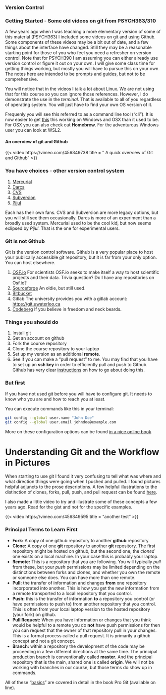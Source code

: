 ### Version Control


### Getting Started - Some old videos on git from PSYCH363/310

A few years ago when I was teaching a more elementary version of some of this material (PSYCH363) I included some videos on git and using Github. Some components of these videos may be a bit out of date, and a few things about the interface  have changed. Still they may be a reasonable starting point for those of you who feel you need a refresher on version control. Note that for PSYCH390 I am assuming you can either already use version control or figure it out on your own. I will give some class time for getting things working, but mostly you will have to pursue this on your own. The notes here are intended to be prompts and guides, but not to be comprehensive.

You will notice that in the videos I talk a lot about Linux. We are not using that for this course so you can ignore those references. However, I do demonstrate the use in the *terminal*. That is available to all of you regardless of operating system. You will just have to find your own OS version of it.  

Frequenly you will see this referred to as a command line tool ("cli"). It is now easier to get [this](https://cli.github.com/) this working on Windows and OSX than it used to be. For OSX you can also check out **Homebrew**. For the adventurous Windows user you can look at WSL2.

#### An overview of git and Github

{{< video https://vimeo.com/456349738 title = " A quick overview of Git and Github" >}}



### You have choices - other version control system

1. [Mercurial](https://www.mercurial-scm.org/)
2. [Darcs](http://darcs.net/)
3. [CVS](https://www.nongnu.org/cvs/)
4. [Subversion](https://subversion.apache.org/)
5. [Pijul](https://pijul.org/)

Each has their own fans. CVS and Subversion are more legacy options, but you will still see them occasionally. Darcs is more of an experiment than a broadly used system. Mercurial used to be the cool kid, but now seems eclipsed by *Pijul*. That is the one for experimental users. 

### Git is not Github
Git is the version control software. Github is a very popular place to host your publically accessible git repository, but it is far from your only option. You can host elsewhere. 

1. [OSF.io](https://osf.io/)
    For scientists OSF.io seeks to make itself a way to host scientific projects and their data. Trivia question? Do I have any repositories on Osf.io?
2. [Sourceforge](https://sourceforge.net/)
    An oldie, but still used.
3. [Bitbucket](https://bitbucket.org/)
4.  Gitlab
    The university provides you with a gitlab account:  <https://git.uwaterloo.ca>
5. [Codeberg](https://codeberg.org/) If you believe in freedom and neck beards. 


### Things you should do
1. Install git
2. Get an account on github
3. Fork the course repository
4. Clone the course repository to your laptop
5. Set up my version as an additional **remote**.
6. See if you can make a "pull request" to me. 
   You may find that you have to set up an **ssh key** in order to efficiently pull and push to Github.
   Github has very clear [instructions](https://docs.github.com/en/authentication/connecting-to-github-with-ssh/generating-a-new-ssh-key-and-adding-it-to-the-ssh-agent) on how to go about doing this. 

### But first

If you have not used git before you will have to configure git. It needs to know who you are and how to reach you at least. 

You can execute commands like this in your terminal:

```zsh
git config --global user.name "John Doe"
git config --global user.email johndoe@example.com

```

More on these configuration options can be found [in a nice online book](https://git-scm.com/book/en/v2/Getting-Started-First-Time-Git-Setup).


# Understanding Git and the Workflow in Pictures

When starting to use git I found it very confusing to tell what was where and what direction things were going when I pushed and pulled. I found pictures helpful adjuncts to the prose descriptions. A few helpful illustrations to the distinction of clones, forks, pull, push, and pull request can be found [here](https://www.toolsqa.com/git/difference-between-git-clone-and-git-fork/).

I also made a little video to try and illustrate some of these concepts a few years ago. Read for the gist and not for the specific examples.


{{< video https://vimeo.com/456349595 title = "another test" >}}

### Principal Terms to Learn First

-   **Fork:** A copy of one github repository to another **github** repository.
-   **Clone:** A copy of one **git** repository to another **git** repository. 
    The first repository might be hosted on github, but the second one, the *cloned* one exists on a local machine. In your case this is probably your laptop.
-   **Remote:** This is a repository that you are following. You will typically *pull* from these, but your *push* permissions may be limited depending on the distinctions between forks and clones, and whether you own the remote or someone else does. You can have more than one remote.
-   **Pull:** the transfer of information and changes **from** one repository incorporated into another. This is how you get the new information from a remote transported to a local repository that you control.
-   **Push:** this is the transfer of information **to** a repository you control (or have permissions to push to) from another repository that you control. This is often from your local laptop version to the hosted repository (your fork) on github.
-   **Pull Request:** When you have information or changes that you think would be helpful to a remote you do **not** have push permissions for then you can request that the owner of that repository pull in your changes. This is a formal process called a pull request. It is primarily a github concept and not a git concept.
-   **Branch:** within a repository the development of the code may be proceeding in a few different directions at the same time. The principal production branch is conventionally called **master**. And the principal repository that is the main, shared one is called **origin**. We will not be working with branches in our course, but those terms do show up in commands.

All of these "[basics](https://git-scm.com/book/en/v2/Git-Basics-Getting-a-Git-Repository)" are covered in detail in the book Pro Git (available on line). 

